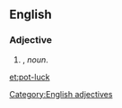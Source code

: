 ==English==

===Adjective===
{{head|en}}

# {{attributive of|pot luck|lang=en|nodot=1}}, ''noun''.


[[Category:English adjectives]]

[[et:pot-luck]]